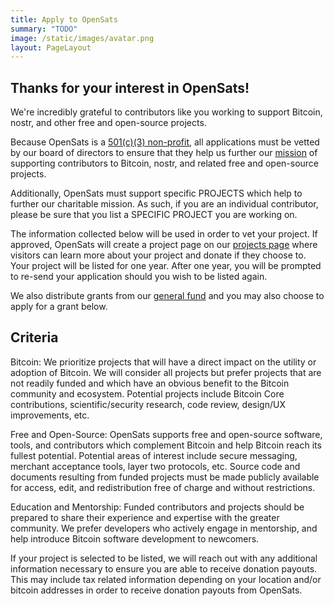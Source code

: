 ```yaml
---
title: Apply to OpenSats
summary: "TODO"
image: /static/images/avatar.png
layout: PageLayout
---
```


## Thanks for your interest in OpenSats!

We're incredibly grateful to contributors like you working to support Bitcoin,
nostr, and other free and open-source projects.

Because OpenSats is a [501(c)(3) non-profit][about], all applications must be
vetted by our board of directors to ensure that they help us further our
[mission] of supporting contributors to Bitcoin, nostr, and related free and
open-source projects.

Additionally, OpenSats must support specific PROJECTS which help to further our
charitable mission. As such, if you are an individual contributor, please be
sure that you list a SPECIFIC PROJECT you are working on.

The information collected below will be used in order to vet your project. If
approved, OpenSats will create a project page on our [projects page][pp] where
visitors can learn more about your project and donate if they choose to.  Your
project will be listed for one year. After one year, you will be prompted to
re-send your application should you wish to be listed again.

We also distribute grants from our [general fund][gf] and you may also choose to
apply for a grant below.

## Criteria

Bitcoin: We prioritize projects that will have a direct impact on the utility or
adoption of Bitcoin. We will consider all projects but prefer projects that are
not readily funded and which have an obvious benefit to the Bitcoin community
and ecosystem. Potential projects include Bitcoin Core contributions,
scientific/security research, code review, design/UX improvements, etc.

Free and Open-Source: OpenSats supports free and open-source software, tools,
and contributors which complement Bitcoin and help Bitcoin reach its
fullest potential. Potential areas of interest include secure messaging,
merchant acceptance tools, layer two protocols, etc. Source code and documents
resulting from funded projects must be made publicly available for access, edit,
and redistribution free of charge and without restrictions.

Education and Mentorship: Funded contributors and projects should be prepared to
share their experience and expertise with the greater community. We prefer
developers who actively engage in mentorship, and help introduce Bitcoin
software development to newcomers.

If your project is selected to be listed, we will reach out with any additional
information necessary to ensure you are able to receive donation payouts. This
may include tax related information depending on your location and/or bitcoin
addresses in order to receive donation payouts from OpenSats.

[pp]: /projects
[gf]: /projects/general_fund
[mission]: /mission
[about]: /about
